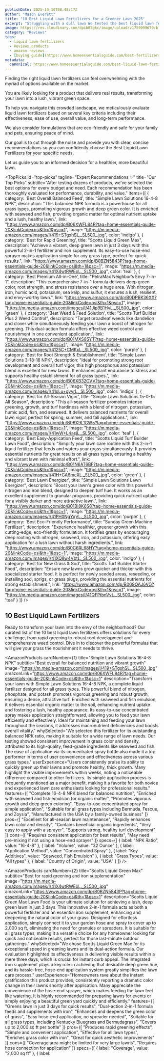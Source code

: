```yaml
---
publishDate: 2025-10-10T08:48:17Z
author: "Mason Everett"
title: "10 Best Liquid Lawn Fertilizers for a Greener Lawn 2025"
excerpt: "Struggling with a dull lawn We tested the best liquid lawn fertilizers to help you achieve a vibrant green yard effortlessly. Find your perfect pick now."
image: https://res.cloudinary.com/dpib87gkc/image/upload/v1759999670/blog_image_1759999670_zdmqfe.webp
category: "Reviews"
tags:
  - liquid lawn fertilizers
  - Reviews products
  - amazon reviews
  - [buying guide](https://www.homeessentialsguide.com/best-fertilizers-for-the-gardens)
metadata:
  canonical: https://www.homeessentialsguide.com/best-liquid-lawn-fertilizers
---
```



<p>Finding the right liquid lawn fertilizers can feel overwhelming with the myriad of options available on the market.</p>
<p>You are likely looking for a product that delivers real results, transforming your lawn into a lush, vibrant green space.</p>
<p>To help you navigate this crowded landscape, we meticulously evaluate liquid lawn fertilizers based on several key criteria including their effectiveness, ease of use, overall value, and long-term performance.</p>
<p>We also consider formulations that are eco-friendly and safe for your family and pets, ensuring peace of mind.</p>
<p>Our goal is to cut through the noise and provide you with clear, concise recommendations so you can confidently choose the Best Liquid Lawn Fertilizers for your specific needs.</p>
<p>Let us guide you to an informed decision for a healthier, more beautiful lawn.</p>

<TopPicks
  id="top-picks"
  tagline="Expert Recommendations ✨"
  title="Our Top Picks"
  subtitle="After testing dozens of products, we've selected the best options for every budget and need. Each recommendation has been thoroughly evaluated for performance, durability, and value."
  items={[
    {
      category: 'Best Overall Balanced Feed',
      title: "Simple Lawn Solutions 16-4-8 NPK",
      description: "This balanced NPK formula is a powerhouse for all grass types, promoting vigorous growth and deep green color. It is enriched with seaweed and fish, providing organic matter for optimal nutrient uptake and a lush, healthy lawn.",
      link: "https://www.amazon.com/dp/B06XWFL84R?tag=home-essentials-guide-20&linkCode=osi&th=1&psc=1",
      image: "https://m.media-amazon.com/images/I/419+STgxhSL._SL500_.jpg",
      color: 'indigo'
    },
    {
      category: 'Best for Rapid Greening',
      title: "Scotts Liquid Green Max",
      description: "Achieve a vibrant, deep green lawn in just 3 days with this powerful 2-in-1 fertilizer and iron supplement. Its easy-to-use hose-end sprayer makes application simple for any grass type, perfect for quick results.",
      link: "https://www.amazon.com/dp/B0BZN5843P?tag=home-essentials-guide-20&linkCode=osi&th=1&psc=1",
      image: "https://m.media-amazon.com/images/I/41X4wtRWEoL._SL500_.jpg",
      color: 'teal'
    },
    {
      category: 'Best Premium All-in-One',
      title: "PetraMax Neighbor’s Envy 7-in-1",
      description: "This comprehensive 7-in-1 formula delivers deep green color, root strength, and stress resistance over a huge area. With nitrogen, iron, humic acid, potassium, sea kelp, and sulfur, it ensures a lush, resilient, and envy-worthy lawn.",
      link: "https://www.amazon.com/dp/B0DPBK36XX?tag=home-essentials-guide-20&linkCode=osi&th=1&psc=1",
      image: "https://m.media-amazon.com/images/I/41Jip9B1HvL._SL500_.jpg",
      color: 'green'
    },
    {
      category: 'Best Weed & Feed Solution',
      title: "Scotts Turf Builder Plus 2 Weed Control",
      description: "Target broadleaf weeds like dandelion and clover while simultaneously feeding your lawn a boost of nitrogen for greening. This dual-action formula offers effective weed control and nourishment in one convenient application.",
      link: "https://www.amazon.com/dp/B01MXS85YT?tag=home-essentials-guide-20&linkCode=osi&th=1&psc=1",
      image: "https://m.media-amazon.com/images/I/4125C+CMKxL._SL500_.jpg",
      color: 'purple'
    },
    {
      category: 'Best for Root Strength & Establishment',
      title: "Simple Lawn Solutions 3-18-18 NPK",
      description: "Ideal for promoting strong root development and overall turf vigor, this high phosphorus and potassium blend is excellent for new lawns. It enhances plant endurance to stress and supports healthy establishment for all grass types.",
      link: "https://www.amazon.com/dp/B06XB32CVV?tag=home-essentials-guide-20&linkCode=osi&th=1&psc=1",
      image: "https://m.media-amazon.com/images/I/41oLu+gvyrL._SL500_.jpg",
      color: 'indigo'
    },
    {
      category: 'Best for All-Season Vigor',
      title: "Simple Lawn Solutions 15-0-15 All Season",
      description: "This all-season fertilizer promotes intense greening, growth, and turf hardiness with a blend of nitrogen, potassium, humic acid, fish, and seaweed. It delivers balanced nutrients for overall lawn vigor, perfect for spring, summer, and fall applications.",
      link: "https://www.amazon.com/dp/B06X9L1GW5?tag=home-essentials-guide-20&linkCode=osi&th=1&psc=1",
      image: "https://m.media-amazon.com/images/I/41wW+L4asjL._SL500_.jpg",
      color: 'teal'
    },
    {
      category: 'Best Easy-Application Feed',
      title: "Scotts Liquid Turf Builder Lawn Food",
      description: "Simplify your lawn care routine with this 2-in-1 liquid fertilizer that feeds and waters your grass simultaneously. It provides essential nutrients for great results on all grass types, ensuring a healthy and vibrant lawn with minimal effort.",
      link: "https://www.amazon.com/dp/B01N6AT6BF?tag=home-essentials-guide-20&linkCode=osi&th=1&psc=1",
      image: "https://m.media-amazon.com/images/I/41H+GA6mcXL._SL500_.jpg",
      color: 'green'
    },
    {
      category: 'Best Lawn Energizer',
      title: "Simple Lawn Solutions Lawn Energizer",
      description: "Boost your lawn's green color with this powerful nitrogen and iron blend, designed to deepen turf hue. It works as an excellent supplement to granular programs, providing quick nutrient uptake for a visibly darker and more attractive lawn.",
      link: "https://www.amazon.com/dp/B01BI8K6S8?tag=home-essentials-guide-20&linkCode=osi&th=1&psc=1",
      image: "https://m.media-amazon.com/images/I/41PH0NgYqVL._SL500_.jpg",
      color: 'purple'
    },
    {
      category: 'Best Eco-Friendly Performance',
      title: "Sunday Green Machine Fertilizer",
      description: "Experience healthier, greener growth with this cutting-edge, eco-friendly formulation. It fortifies grass by encouraging deep rooting with nitrogen, seaweed, iron, and potassium, offering easy application for a lush lawn without harsh ingredients.",
      link: "https://www.amazon.com/dp/B0C6RL68HY?tag=home-essentials-guide-20&linkCode=osi&th=1&psc=1",
      image: "https://m.media-amazon.com/images/I/41XQ8w4VbtL._SL500_.jpg",
      color: 'indigo'
    },
    {
      category: 'Best for New Grass & Sod',
      title: "Scotts Turf Builder Starter Food",
      description: "Ensure new lawns grow quicker and thicker with this specialized starter food. It is perfect for newly seeded areas, reseeding, or installing sod, sprigs, or grass plugs, providing the essential nutrients for strong establishment.",
      link: "https://www.amazon.com/dp/B009QAJ6VO?tag=home-essentials-guide-20&linkCode=osi&th=1&psc=1",
      image: "https://m.media-amazon.com/images/I/41QFPtbnVvL._SL500_.jpg",
      color: 'teal'
    }
  ]}
/>

## 10 Best Liquid Lawn Fertilizers

Ready to transform your lawn into the envy of the neighborhood? Our curated list of the 10 best liquid lawn fertilizers offers solutions for every challenge, from rapid greening to robust root development and comprehensive weed control. Dive in to discover the powerful formulas that will give your grass the nourishment it needs to thrive.

<AmazonProducts
  cardNumber={1}
  title="Simple Lawn Solutions 16-4-8 NPK"
  subtitle="Best overall for balanced nutrition and vibrant growth"
  image="https://m.media-amazon.com/images/I/419+STgxhSL._SL500_.jpg"
  amazonLink="https://www.amazon.com/dp/B06XWFL84R?tag=home-essentials-guide-20&linkCode=osi&th=1&psc=1"
  description="Transform your lawn with Simple Lawn Solutions 16-4-8 NPK, a complete liquid fertilizer designed for all grass types. This powerful blend of nitrogen, phosphate, and potash promotes vigorous greening and robust growth, ensuring a dense, attractive turf. Enriched with seaweed and fish emulsion, it delivers essential organic matter to the soil, enhancing nutrient uptake and fostering a lush, healthy appearance. Its easy-to-use concentrated spray makes application straightforward, allowing you to feed your lawn efficiently and effectively. Ideal for maintaining and feeding your lawn throughout the seasons, it addresses macronutrient deficiencies and boosts overall vitality."
  whySelected="We selected this fertilizer for its outstanding balanced NPK ratio, making it suitable for a wide range of lawn needs. Our testing showed consistent improvement in grass color and density, attributed to its high-quality, feed-grade ingredients like seaweed and fish. The ease of application via its concentrated spray bottle also made it a top performer in terms of user convenience and effectiveness across various grass types."
  userExperience="Users consistently praise its ability to quickly green up their lawns and promote healthy, thick growth. Many highlight the visible improvements within weeks, noting a noticeable difference compared to other fertilizers. Its simple application process is frequently mentioned as a major benefit, making it a favorite for both novice and experienced lawn care enthusiasts looking for professional results."
  features={[
    "Complete 16-4-8 NPK blend for balanced nutrition",
    "Enriched with seaweed and fish emulsion for organic matter",
    "Promotes vigorous growth and deep green coloring",
    "Easy-to-use concentrated spray for simple application",
    "Suitable for all grass types including Bermuda, Fescue, and Zoysia",
    "Manufactured in the USA by a family-owned business"
  ]}
  pros={[
    "Excellent for all-season lawn maintenance",
    "Rapidly enhances lawn color and density",
    "Contains beneficial organic ingredients",
    "Very easy to apply with a sprayer",
    "Supports strong, healthy turf development"
  ]}
  cons={[
    "Requires consistent application for best results",
    "May need pre-mixing if not using a hose-end sprayer"
  ]}
  specs={[
    { label: "NPK Ratio", value: "16-4-8" },
    { label: "Volume", value: "32 Ounce" },
    { label: "Application Method", value: "Concentrated Spray" },
    { label: "Key Additives", value: "Seaweed, Fish Emulsion" },
    { label: "Grass Types", value: "All types" },
    { label: "Country of Origin", value: "USA" }
  ]}
/>

<AmazonProducts
  cardNumber={2}
  title="Scotts Liquid Green Max"
  subtitle="Best for rapid greening and iron supplementation"
  image="https://m.media-amazon.com/images/I/41X4wtRWEoL._SL500_.jpg"
  amazonLink="https://www.amazon.com/dp/B0BZN5843P?tag=home-essentials-guide-20&linkCode=osi&th=1&psc=1"
  description="Scotts Liquid Green Max Lawn Food is your ultimate solution for achieving a lush, deep green lawn in just 3 days. This innovative 2-in-1 formula acts as both a powerful fertilizer and an essential iron supplement, enhancing and deepening the natural color of your grass. Designed for effortless application, simply connect it to your garden hose and spray to cover up to 2,000 sq ft, eliminating the need for granules or spreaders. It is suitable for all grass types, making it a versatile choice for any homeowner looking for quick and noticeable results, perfect for those last-minute outdoor gatherings."
  whySelected="We chose Scotts Liquid Green Max for its exceptional speed in greening lawns and its dual-action formula. Our evaluation highlighted its effectiveness in delivering visible results within a mere three days, which is crucial for instant curb appeal. The integrated iron supplement plays a key role in achieving that desirable deep green hue, and its hassle-free, hose-end application system greatly simplifies the lawn care process."
  userExperience="Homeowners rave about the instant gratification this product provides, consistently reporting a dramatic color change in their lawns shortly after application. Many appreciate the convenience of the hose-end sprayer, which makes feeding the lawn feel like watering. It is highly recommended for preparing lawns for events or simply enjoying a beautiful green yard quickly and efficiently."
  features={[
    "Greens lawn in just 3 days for quick results",
    "Dual-action 2-in-1 formula feeds and supplements with iron",
    "Enhances and deepens the green color of grass",
    "Easy hose-end application, no spreader needed",
    "Suitable for all grass types, including Kentucky Bluegrass and Bermudagrass",
    "Covers up to 2,000 sq ft per bottle"
  ]}
  pros={[
    "Produces rapid greening effects",
    "Simple and convenient application",
    "Effective for all lawn types",
    "Enriches grass color with iron",
    "Great for quick aesthetic improvements"
  ]}
  cons={[
    "Coverage area might be limited for very large lawns",
    "Requires hose connection for application"
  ]}
  specs={[
    { label: "Coverage", value: "2,000 sq ft" },
    { label: